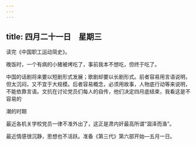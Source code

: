 ```yaml
---
---
---
```

title: 四月二十一日　星期三
---




读完《中国职工运动简史》。

晚饭时，一个有病的小猪被烤吃了，事前我本不想吃，但终于吃了。

中国的话剧将来要以短剧形式发展；歌剧却要以长剧形式。前者容易用言语说明，但太沉闷，又不宜于大规模。后者容易概念，必须用故事，人物底行动等来说明，不能依靠言语。文抗在讨论党员们每人的自传，他们决定四月底结束，我看这是不容易的

潮的时期

最近各机关学校党员一律不准外出了，这正是肃内奸最高所谓“涸泽而渔”。

最近情感很沉静，思想也不活跃。准备《第三代》第六部开始―五月一日。